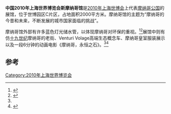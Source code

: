 {{Infobox building
| building_name       = 2010年上海世博会摩纳哥馆
| native_building_name= 
| former_names        =
| alternate_names     =
| image               = Monaco Pavilion of Expo 2010.jpg
| caption             = 
| map_type            = 
| altitude            = 
| building_type       = 
| architectural_style = 
| structural_system   = 
| cost                = 
| ren_cost            =
| location            = [[上海|上海]]世博园区C片区
| address             = 
| client              = 
| owner               = 
| current_tenants     = 
| landlord            = 
| coordinates         = 
| start_date          = 
| completion_date     = 
| inauguration_date   =
| renovation_date     = 
| demolition_date     = 
| destruction_date    = 
| height              = 12米
| diameter            = 
| other_dimensions    = 
| floor_count         = 
| floor_area          = 2000平方米
| main_contractor     = 
| architect           = 
| architecture_firm   = 
| structural_engineer = 
| services_engineer   = 
| civil_engineer      = 
| other_designers     = 
| quantity_surveyor   = 
| awards              = 
| ren_architect       =
| ren_firm            =
| ren_str_engineer    = 
| ren_serv_engineer   = 
| ren_civ_engineer    = 
| ren_oth_designers   = 
| ren_qty_surveyor    = 
| ren_awards          = 
| references          = 
}}

'''中国2010年上海世界博览会斯摩纳哥馆'''是[[2010年上海世博会|2010年上海世博会]]上代表[[摩纳哥公国|摩纳哥公国]]的展馆，位于世博园区C片区，占地面积2000平方米。摩纳哥馆的主题为“摩纳哥的今昔和未来，不断发展的城市国家面临的挑战”。

摩纳哥馆外部有许多蓝色灯光储水管，以体现摩纳哥对环保的重视。<ref name="expo">{{cite web|url=http://www.expo2010.cn/c/gj_tpl_2165.htm|title=摩纳哥馆|publisher=上海世博会官网|accessdate=2010-05-08|deadurl=yes|archiveurl=https://web.archive.org/web/20100502010124/http://www.expo2010.cn/c/gj_tpl_2165.htm|archivedate=2010-05-02}}</ref><ref>{{cite web|url=http://www.expo2010.cn/a/20100422/000055.htm|title=摩纳哥馆:真实再现摩纳哥的城市风景和特色动植物老街|publisher=上海世博会官网|accessdate=2010-05-08|deadurl=yes|archiveurl=https://web.archive.org/web/20100513153512/http://www.expo2010.cn/a/20100422/000055.htm|archivedate=2010-05-13}}</ref>展馆中则有仿[[十九世纪|十九世纪]]摩纳哥的老街、Venturi Volage高端生态概念车、摩纳哥皇室服装展示以及一段6分钟的动画电影《摩纳哥，永恒之石》。<ref name="expo" /><ref>{{cite web|url=http://www.expo2010.cn/a/20100503/000016.htm|title=展现摩纳哥的今昔和未来 上海世博会摩纳哥馆开馆|publisher=上海世博会官网|accessdate=2010-05-08|deadurl=yes|archiveurl=https://web.archive.org/web/20100504053614/http://www.expo2010.cn/a/20100503/000016.htm|archivedate=2010-05-04}}</ref>

==参考==
{{reflist}}

{{2010年上海世博会展馆}}
[[Category:2010年上海世界博览会|Category:2010年上海世界博览会]]